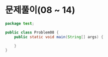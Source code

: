 # 문제풀이(08 ~ 14)

```java filename="Problem08.java" showLineNumbers copy
package test;

public class Problem08 {
	public static void main(String[] args) {

	}
}
```